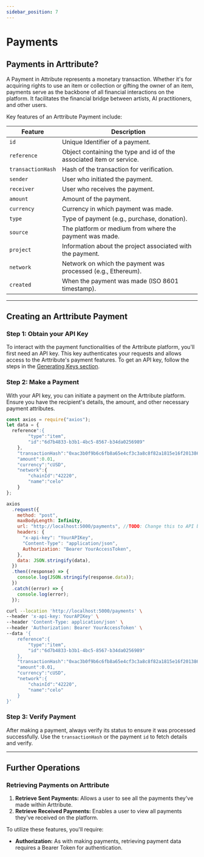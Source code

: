 ```yaml
---
sidebar_position: 7
---
```



# Payments

## Payments in Arttribute?

A Payment in Attribute represents a monetary transaction. Whether it's for acquiring rights to use an item or collection or gifting the owner of an item, payments serve as the backbone of all financial interactions on the platform. It facilitates the financial bridge between artists, AI practitioners, and other users.

Key features of an Arttribute Payment include:

<!-- Table of payment attributes-->

| Feature           | Description                                                          |
| ----------------- | -------------------------------------------------------------------- |
| `id`              | Unique Identifier of a payment.                                      |
| `reference`       | Object containing the type and id of the associated item or service. |
| `transactionHash` | Hash of the transaction for verification.                            |
| `sender`          | User who initiated the payment.                                      |
| `receiver`        | User who receives the payment.                                       |
| `amount`          | Amount of the payment.                                               |
| `currency`        | Currency in which payment was made.                                  |
| `type`            | Type of payment (e.g., purchase, donation).                          |
| `source`          | The platform or medium from where the payment was made.              |
| `project`         | Information about the project associated with the payment.           |
| `network`         | Network on which the payment was processed (e.g., Ethereum).         |
| `created`         | When the payment was made (ISO 8601 timestamp).                      |

<!-- Table ends -->

---

## Creating an Arttribute Payment

### Step 1: Obtain your API Key

To interact with the payment functionalities of the Arttribute platform, you'll first need an API key. This key authenticates your requests and allows access to the Arttribute's payment features. To get an API key, follow the steps in the [Generating Keys section](/guide/generate-keys).

### Step 2: Make a Payment

With your API key, you can initiate a payment on the Arttribute platform. Ensure you have the recipient's details, the amount, and other necessary payment attributes.

<Tabs>
<TabItem value="nodejs" label="NodeJS">

```js title="Making a Node JS request with axios"
const axios = require("axios");
let data = {
  reference":{
        "type":"item",
        "id":"6d7b4833-b3b1-4bc5-8567-b34da0256989"
    },
    "transactionHash":"0xac3b0f9b6c6fb8a65e4cf3c3a8c8f82a1815e16f20138608c3c4b57a8b15fa33",
    "amount":0.01,
    "currency":"cUSD",
    "network":{
        "chainId":"42220",
        "name":"celo"
    }
};

axios
  .request({
    method: "post",
    maxBodyLength: Infinity,
    url: "http://localhost:5000/payments", //TODO: Change this to API base url variable
    headers: {
      "x-api-key": "YourAPIKey",
      "Content-Type": "application/json",
      Authorization: "Bearer YourAccessToken",
    },
    data: JSON.stringify(data),
  })
  .then((response) => {
    console.log(JSON.stringify(response.data));
  })
  .catch((error) => {
    console.log(error);
  });
```

</TabItem>
<TabItem value="curl" label="cURL">

```bash title="Making a POST request with cURL"
curl --location 'http://localhost:5000/payments' \
--header 'x-api-key: YourAPIKey' \
--header 'Content-Type: application/json' \
--header 'Authorization: Bearer YourAccessToken' \
--data '{
    reference":{
        "type":"item",
        "id":"6d7b4833-b3b1-4bc5-8567-b34da0256989"
    },
    "transactionHash":"0xac3b0f9b6c6fb8a65e4cf3c3a8c8f82a1815e16f20138608c3c4b57a8b15fa33",
    "amount":0.01,
    "currency":"cUSD",
    "network":{
        "chainId":"42220",
        "name":"celo"
    }
}'
```

</TabItem>
</Tabs>

### Step 3: Verify Payment

After making a payment, always verify its status to ensure it was processed successfully. Use the `transactionHash` or the payment `id` to fetch details and verify.

---

## Further Operations

### Retrieving Payments on Arttribute

1. **Retrieve Sent Payments:** Allows a user to see all the payments they've made within Arttribute.
2. **Retrieve Received Payments:** Enables a user to view all payments they've received on the platform.

To utilize these features, you'll require:

- **Authorization:** As with making payments, retrieving payment data requires a Bearer Token for authentication.

```

```
